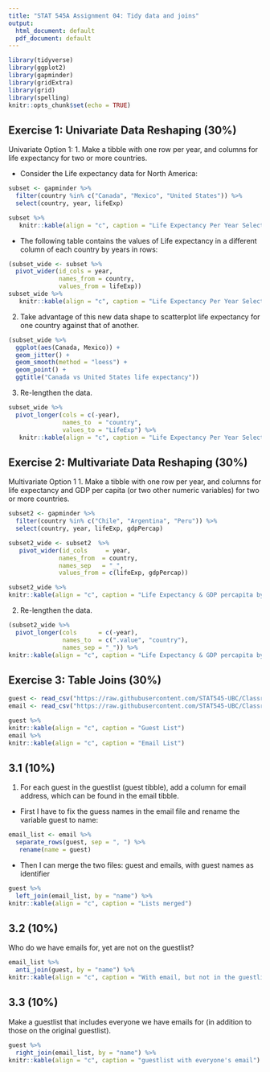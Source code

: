 ```yaml
---
title: "STAT 545A Assignment 04: Tidy data and joins"
output:
  html_document: default
  pdf_document: default
---
```


```r
library(tidyverse)
library(ggplot2)
library(gapminder)
library(gridExtra)
library(grid)
library(spelling)
knitr::opts_chunk$set(echo = TRUE)
```

## Exercise 1: Univariate Data Reshaping (30%)

Univariate Option 1:
1. Make a tibble with one row per year, and columns for life expectancy for two or more countries.

 * Consider the Life expectancy data for North America:
 
```r
subset <- gapminder %>%
  filter(country %in% c("Canada", "Mexico", "United States")) %>%
  select(country, year, lifeExp) 

subset %>%
   knitr::kable(align = "c", caption = "Life Expectancy Per Year Selected Countries")
```

 * The following table contains the values of Life expectancy in a different column of each country by years in rows:
 
```r
(subset_wide <- subset %>% 
  pivot_wider(id_cols = year, 
              names_from = country, 
              values_from = lifeExp))
subset_wide %>%
   knitr::kable(align = "c", caption = "Life Expectancy Per Year Selected Countries")
```




2. Take advantage of this new data shape to scatterplot life expectancy for one country against that of another.

```r
(subset_wide %>%
  ggplot(aes(Canada, Mexico)) +
  geom_jitter() +
  geom_smooth(method = "loess") +
  geom_point() +
  ggtitle("Canada vs United States life expectancy"))

```

3. Re-lengthen the data.
```r
subset_wide %>% 
  pivot_longer(cols = c(-year), 
               names_to  = "country", 
               values_to = "LifeExp") %>%
   knitr::kable(align = "c", caption = "Life Expectancy Per Year Selected Countries")

```



## Exercise 2: Multivariate Data Reshaping (30%)

Multivariate Option 1
1. Make a tibble with one row per year, and columns for life expectancy and GDP per capita (or two other numeric variables) for two or more countries.

```r
subset2 <- gapminder %>%
  filter(country %in% c("Chile", "Argentina", "Peru")) %>%
  select(country, year, lifeExp, gdpPercap)

subset2_wide <- subset2  %>%
   pivot_wider(id_cols     = year, 
              names_from  = country, 
              names_sep   = "_", 
              values_from = c(lifeExp, gdpPercap)) 

subset2_wide %>%
knitr::kable(align = "c", caption = "Life Expectancy & GDP percapita by Year Selected Countries")

```


2. Re-lengthen the data.

```r
(subset2_wide %>% 
  pivot_longer(cols      = c(-year), 
               names_to  = c(".value", "country"), 
               names_sep = "_")) %>%
knitr::kable(align = "c", caption = "Life Expectancy & GDP percapita by Year Selected Countries")
```




## Exercise 3: Table Joins (30%)

```r
guest <- read_csv("https://raw.githubusercontent.com/STAT545-UBC/Classroom/master/data/wedding/attend.csv")
email <- read_csv("https://raw.githubusercontent.com/STAT545-UBC/Classroom/master/data/wedding/emails.csv")

guest %>%
knitr::kable(align = "c", caption = "Guest List")
email %>%
knitr::kable(align = "c", caption = "Email List")
```


## 3.1 (10%)
 1. For each guest in the guestlist (guest tibble), add a column for email address, which can be found in the email tibble.

 * First I have to fix the guess names in the email file and rename the variable guest to name:
```r
email_list <- email %>% 
  separate_rows(guest, sep = ", ") %>% 
   rename(name = guest)
```

 * Then I can merge the two files: guest and emails, with guest names as identifier
```r
guest %>% 
  left_join(email_list, by = "name") %>%
knitr::kable(align = "c", caption = "Lists merged")
```
 


## 3.2 (10%)
Who do we have emails for, yet are not on the guestlist?
```r
email_list %>%
  anti_join(guest, by = "name") %>%
knitr::kable(align = "c", caption = "With email, but not in the guestlist")
```


## 3.3 (10%)
Make a guestlist that includes everyone we have emails for (in addition to those on the original guestlist).

```r
guest %>%
  right_join(email_list, by = "name") %>%
knitr::kable(align = "c", caption = "guestlist with everyone's email")

```

















